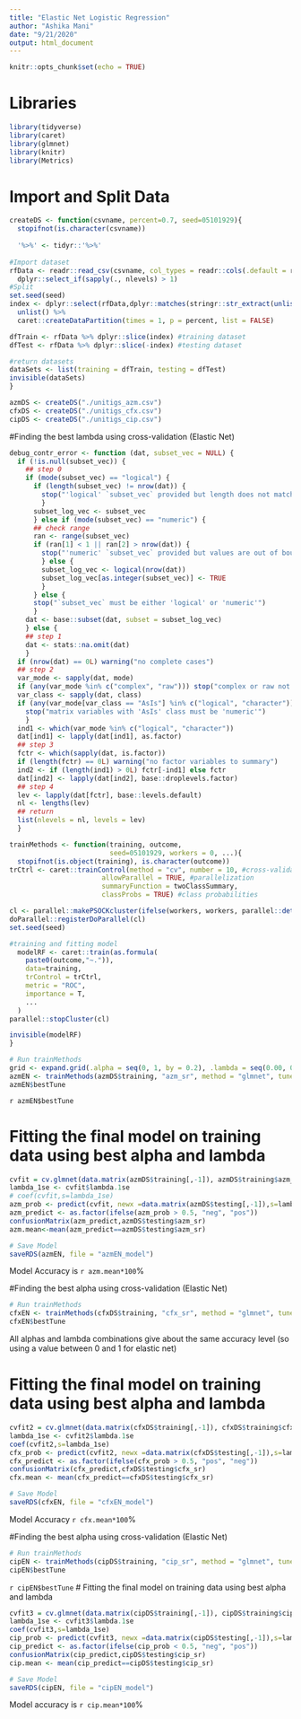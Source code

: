 ```yaml
---
title: "Elastic Net Logistic Regression"
author: "Ashika Mani"
date: "9/21/2020"
output: html_document
---
```


```r
knitr::opts_chunk$set(echo = TRUE)
```

# Libraries
```r
library(tidyverse)
library(caret)
library(glmnet)
library(knitr)
library(Metrics)
```


# Import and Split Data
```r
createDS <- function(csvname, percent=0.7, seed=05101929){
  stopifnot(is.character(csvname))
  
  '%>%' <- tidyr::'%>%'
  
#Import dataset
rfData <- readr::read_csv(csvname, col_types = readr::cols(.default = readr::col_factor(NULL))) %>% 
  dplyr::select_if(sapply(., nlevels) > 1)
#Split
set.seed(seed)
index <- dplyr::select(rfData,dplyr::matches(stringr::str_extract(unlist(stringr::str_split(csvname, "_"))[2],"^[[:alpha:]]+"))) %>% 
  unlist() %>% 
  caret::createDataPartition(times = 1, p = percent, list = FALSE)

dfTrain <- rfData %>% dplyr::slice(index) #training dataset
dfTest <- rfData %>% dplyr::slice(-index) #testing dataset

#return datasets
dataSets <- list(training = dfTrain, testing = dfTest)
invisible(dataSets)
}

azmDS <- createDS("./unitigs_azm.csv")
cfxDS <- createDS("./unitigs_cfx.csv")
cipDS <- createDS("./unitigs_cip.csv")
```


#Finding the best lambda using cross-validation (Elastic Net)

```r

debug_contr_error <- function (dat, subset_vec = NULL) {
  if (!is.null(subset_vec)) {
    ## step 0
    if (mode(subset_vec) == "logical") {
      if (length(subset_vec) != nrow(dat)) {
        stop("'logical' `subset_vec` provided but length does not match `nrow(dat)`")
        }
      subset_log_vec <- subset_vec
      } else if (mode(subset_vec) == "numeric") {
      ## check range
      ran <- range(subset_vec)
      if (ran[1] < 1 || ran[2] > nrow(dat)) {
        stop("'numeric' `subset_vec` provided but values are out of bound")
        } else {
        subset_log_vec <- logical(nrow(dat))
        subset_log_vec[as.integer(subset_vec)] <- TRUE
        } 
      } else {
      stop("`subset_vec` must be either 'logical' or 'numeric'")
      }
    dat <- base::subset(dat, subset = subset_log_vec)
    } else {
    ## step 1
    dat <- stats::na.omit(dat)
    }
  if (nrow(dat) == 0L) warning("no complete cases")
  ## step 2
  var_mode <- sapply(dat, mode)
  if (any(var_mode %in% c("complex", "raw"))) stop("complex or raw not allowed!")
  var_class <- sapply(dat, class)
  if (any(var_mode[var_class == "AsIs"] %in% c("logical", "character"))) {
    stop("matrix variables with 'AsIs' class must be 'numeric'")
    }
  ind1 <- which(var_mode %in% c("logical", "character"))
  dat[ind1] <- lapply(dat[ind1], as.factor)
  ## step 3
  fctr <- which(sapply(dat, is.factor))
  if (length(fctr) == 0L) warning("no factor variables to summary")
  ind2 <- if (length(ind1) > 0L) fctr[-ind1] else fctr
  dat[ind2] <- lapply(dat[ind2], base::droplevels.factor)
  ## step 4
  lev <- lapply(dat[fctr], base::levels.default)
  nl <- lengths(lev)
  ## return
  list(nlevels = nl, levels = lev)
  }
```

```r
trainMethods <- function(training, outcome,
                         seed=05101929, workers = 0, ...){
  stopifnot(is.object(training), is.character(outcome))
trCtrl <- caret::trainControl(method = "cv", number = 10, #cross-validation
                       allowParallel = TRUE, #parallelization
                       summaryFunction = twoClassSummary,
                       classProbs = TRUE) #class probabilities

cl <- parallel::makePSOCKcluster(ifelse(workers, workers, parallel::detectCores())) #set number of cores
doParallel::registerDoParallel(cl)
set.seed(seed)

#training and fitting model
  modelRF <- caret::train(as.formula(
    paste0(outcome,"~.")),
    data=training,
    trControl = trCtrl,
    metric = "ROC",
    importance = T,
    ...
  )
parallel::stopCluster(cl)

invisible(modelRF)
}

# Run trainMethods
grid <- expand.grid(.alpha = seq(0, 1, by = 0.2), .lambda = seq(0.00, 0.2, by = 0.02))
azmEN <- trainMethods(azmDS$training, "azm_sr", method = "glmnet", tuneGrid = grid)
azmEN$bestTune
```
`r azmEN$bestTune`	


# Fitting the final model on training data using best alpha and lambda
```r
cvfit = cv.glmnet(data.matrix(azmDS$training[,-1]), azmDS$training$azm_sr, alpha=0, family="binomial", type.measure = "mse")
lambda_1se <- cvfit$lambda.1se
# coef(cvfit,s=lambda_1se)
azm_prob <- predict(cvfit, newx =data.matrix(azmDS$testing[,-1]),s=lambda_1se,type="response")
azm_predict <- as.factor(ifelse(azm_prob > 0.5, "neg", "pos"))
confusionMatrix(azm_predict,azmDS$testing$azm_sr)
azm.mean<-mean(azm_predict==azmDS$testing$azm_sr)

# Save Model
saveRDS(azmEN, file = "azmEN_model")
```
Model Accuracy is `r azm.mean*100`%


#Finding the best alpha using cross-validation (Elastic Net)
```r
# Run trainMethods
cfxEN <- trainMethods(cfxDS$training, "cfx_sr", method = "glmnet", tuneGrid = grid)
cfxEN$bestTune
```
All alphas and lambda combinations give about the same accuracy level (so using a value between 0 and 1 for elastic net)

# Fitting the final model on training data using best alpha and lambda
```r

cvfit2 = cv.glmnet(data.matrix(cfxDS$training[,-1]), cfxDS$training$cfx_sr, alpha=0, family="binomial", type.measure = "mse")
lambda_1se <- cvfit2$lambda.1se
coef(cvfit2,s=lambda_1se)
cfx_prob <- predict(cvfit2, newx =data.matrix(cfxDS$testing[,-1]),s=lambda_1se,type="response")
cfx_predict <- as.factor(ifelse(cfx_prob > 0.5, "pos", "neg"))
confusionMatrix(cfx_predict,cfxDS$testing$cfx_sr)
cfx.mean <- mean(cfx_predict==cfxDS$testing$cfx_sr)

# Save Model
saveRDS(cfxEN, file = "cfxEN_model")
```

Model Accuracy `r cfx.mean*100`%

#Finding the best alpha using cross-validation (Elastic Net)
```r
# Run trainMethods
cipEN <- trainMethods(cipDS$training, "cip_sr", method = "glmnet", tuneGrid = grid)
cipEN$bestTune
```
`r cipEN$bestTune`
# Fitting the final model on training data using best alpha and lambda
```r
cvfit3 = cv.glmnet(data.matrix(cipDS$training[,-1]), cipDS$training$cip_sr, alpha=0.2, family="binomial", type.measure = "mse")
lambda_1se <- cvfit3$lambda.1se
coef(cvfit3,s=lambda_1se)
cip_prob <- predict(cvfit3, newx =data.matrix(cipDS$testing[,-1]),s=lambda_1se,type="response")
cip_predict <- as.factor(ifelse(cip_prob < 0.5, "neg", "pos"))
confusionMatrix(cip_predict,cipDS$testing$cip_sr)
cip.mean <- mean(cip_predict==cipDS$testing$cip_sr)

# Save Model
saveRDS(cipEN, file = "cipEN_model")
```

Model accuracy is `r cip.mean*100`%